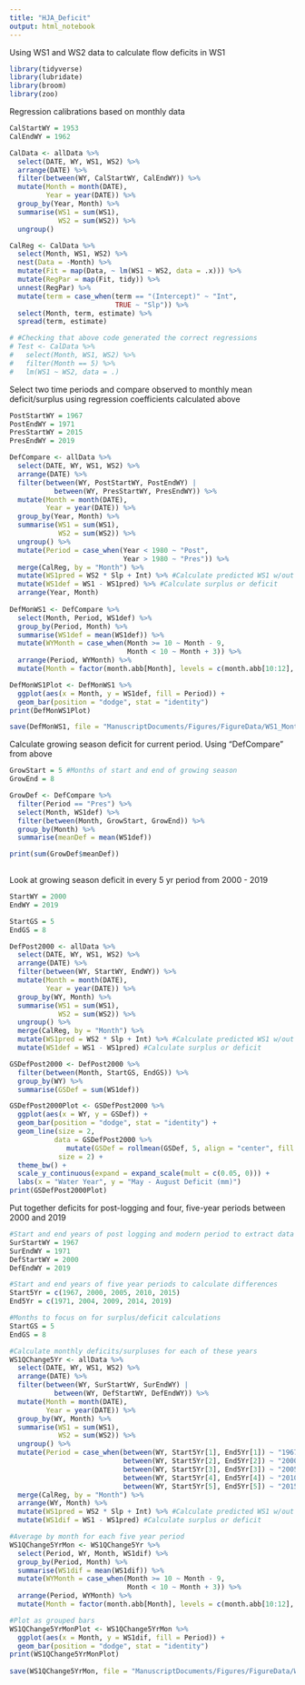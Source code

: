 ```yaml
---
title: "HJA_Deficit"
output: html_notebook
---
```


Using WS1 and WS2 data to calculate flow deficits in WS1

```r
library(tidyverse)
library(lubridate)
library(broom)
library(zoo)
```

Regression calibrations based on monthly data
```r
CalStartWY = 1953
CalEndWY = 1962

CalData <- allData %>% 
  select(DATE, WY, WS1, WS2) %>% 
  arrange(DATE) %>% 
  filter(between(WY, CalStartWY, CalEndWY)) %>% 
  mutate(Month = month(DATE),
         Year = year(DATE)) %>%
  group_by(Year, Month) %>%
  summarise(WS1 = sum(WS1),
            WS2 = sum(WS2)) %>%
  ungroup()

CalReg <- CalData %>% 
  select(Month, WS1, WS2) %>% 
  nest(Data = -Month) %>% 
  mutate(Fit = map(Data, ~ lm(WS1 ~ WS2, data = .x))) %>% 
  mutate(RegPar = map(Fit, tidy)) %>% 
  unnest(RegPar) %>% 
  mutate(term = case_when(term == "(Intercept)" ~ "Int",
                          TRUE ~ "Slp")) %>% 
  select(Month, term, estimate) %>% 
  spread(term, estimate)

# #Checking that above code generated the correct regressions
# Test <- CalData %>%
#   select(Month, WS1, WS2) %>%
#   filter(Month == 5) %>%
#   lm(WS1 ~ WS2, data = .)
```

Select two time periods and compare observed to monthly mean deficit/surplus using regression coefficients calculated above
```r
PostStartWY = 1967
PostEndWY = 1971
PresStartWY = 2015
PresEndWY = 2019

DefCompare <- allData %>% 
  select(DATE, WY, WS1, WS2) %>% 
  arrange(DATE) %>% 
  filter(between(WY, PostStartWY, PostEndWY) |
           between(WY, PresStartWY, PresEndWY)) %>% 
  mutate(Month = month(DATE),
         Year = year(DATE)) %>%
  group_by(Year, Month) %>% 
  summarise(WS1 = sum(WS1),
            WS2 = sum(WS2)) %>% 
  ungroup() %>% 
  mutate(Period = case_when(Year < 1980 ~ "Post",
                            Year > 1980 ~ "Pres")) %>% 
  merge(CalReg, by = "Month") %>% 
  mutate(WS1pred = WS2 * Slp + Int) %>% #Calculate predicted WS1 w/out treatment
  mutate(WS1def = WS1 - WS1pred) %>% #Calculate surplus or deficit
  arrange(Year, Month)
  
DefMonWS1 <- DefCompare %>% 
  select(Month, Period, WS1def) %>% 
  group_by(Period, Month) %>% 
  summarise(WS1def = mean(WS1def)) %>% 
  mutate(WYMonth = case_when(Month >= 10 ~ Month - 9,
                             Month < 10 ~ Month + 3)) %>% 
  arrange(Period, WYMonth) %>% 
  mutate(Month = factor(month.abb[Month], levels = c(month.abb[10:12], month.abb[1:9])))

DefMonWS1Plot <- DefMonWS1 %>% 
  ggplot(aes(x = Month, y = WS1def, fill = Period)) +
  geom_bar(position = "dodge", stat = "identity")
print(DefMonWS1Plot)

save(DefMonWS1, file = "ManuscriptDocuments/Figures/FigureData/WS1_Month_Deficit.RData")
```
Calculate growing season deficit for current period. Using "DefCompare" from above
```r
GrowStart = 5 #Months of start and end of growing season
GrowEnd = 8 

GrowDef <- DefCompare %>% 
  filter(Period == "Pres") %>% 
  select(Month, WS1def) %>% 
  filter(between(Month, GrowStart, GrowEnd)) %>% 
  group_by(Month) %>% 
  summarise(meanDef = mean(WS1def))

print(sum(GrowDef$meanDef))
  
```

Look at growing season deficit in every 5 yr period from 2000 - 2019
```r
StartWY = 2000
EndWY = 2019

StartGS = 5
EndGS = 8

DefPost2000 <- allData %>% 
  select(DATE, WY, WS1, WS2) %>% 
  arrange(DATE) %>% 
  filter(between(WY, StartWY, EndWY)) %>% 
  mutate(Month = month(DATE),
         Year = year(DATE)) %>%
  group_by(WY, Month) %>% 
  summarise(WS1 = sum(WS1),
            WS2 = sum(WS2)) %>% 
  ungroup() %>% 
  merge(CalReg, by = "Month") %>% 
  mutate(WS1pred = WS2 * Slp + Int) %>% #Calculate predicted WS1 w/out treatment
  mutate(WS1def = WS1 - WS1pred) #Calculate surplus or deficit

GSDefPost2000 <- DefPost2000 %>% 
  filter(between(Month, StartGS, EndGS)) %>% 
  group_by(WY) %>% 
  summarise(GSDef = sum(WS1def))

GSDefPost2000Plot <- GSDefPost2000 %>% 
  ggplot(aes(x = WY, y = GSDef)) + 
  geom_bar(position = "dodge", stat = "identity") +
  geom_line(size = 2, 
           data = GSDefPost2000 %>% 
              mutate(GSDef = rollmean(GSDef, 5, align = "center", fill = NA)),
            size = 2) +
  theme_bw() +
  scale_y_continuous(expand = expand_scale(mult = c(0.05, 0))) +
  labs(x = "Water Year", y = "May - August Deficit (mm)")
print(GSDefPost2000Plot)
```
Put together deficits for post-logging and four, five-year periods between 2000 and 2019
```r
#Start and end years of post logging and modern period to extract data
SurStartWY = 1967
SurEndWY = 1971
DefStartWY = 2000
DefEndWY = 2019

#Start and end years of five year periods to calculate differences
Start5Yr = c(1967, 2000, 2005, 2010, 2015)
End5Yr = c(1971, 2004, 2009, 2014, 2019)

#Months to focus on for surplus/deficit calculations
StartGS = 5
EndGS = 8

#Calculate monthly deficits/surpluses for each of these years
WS1QChange5Yr <- allData %>% 
  select(DATE, WY, WS1, WS2) %>% 
  arrange(DATE) %>% 
  filter(between(WY, SurStartWY, SurEndWY) | 
           between(WY, DefStartWY, DefEndWY)) %>% 
  mutate(Month = month(DATE),
         Year = year(DATE)) %>%
  group_by(WY, Month) %>%
  summarise(WS1 = sum(WS1),
            WS2 = sum(WS2)) %>%
  ungroup() %>%
  mutate(Period = case_when(between(WY, Start5Yr[1], End5Yr[1]) ~ "1967-1971",
                            between(WY, Start5Yr[2], End5Yr[2]) ~ "2000-2004",
                            between(WY, Start5Yr[3], End5Yr[3]) ~ "2005-2009",
                            between(WY, Start5Yr[4], End5Yr[4]) ~ "2010-2014",
                            between(WY, Start5Yr[5], End5Yr[5]) ~ "2015-2019")) %>% 
  merge(CalReg, by = "Month") %>%
  arrange(WY, Month) %>% 
  mutate(WS1pred = WS2 * Slp + Int) %>% #Calculate predicted WS1 w/out treatment
  mutate(WS1dif = WS1 - WS1pred) #Calculate surplus or deficit

#Average by month for each five year period
WS1QChange5YrMon <- WS1QChange5Yr %>% 
  select(Period, WY, Month, WS1dif) %>% 
  group_by(Period, Month) %>% 
  summarise(WS1dif = mean(WS1dif)) %>% 
  mutate(WYMonth = case_when(Month >= 10 ~ Month - 9,
                             Month < 10 ~ Month + 3)) %>% 
  arrange(Period, WYMonth) %>% 
  mutate(Month = factor(month.abb[Month], levels = c(month.abb[10:12], month.abb[1:9])))

#Plot as grouped bars  
WS1QChange5YrMonPlot <- WS1QChange5YrMon %>% 
  ggplot(aes(x = Month, y = WS1dif, fill = Period)) +
  geom_bar(position = "dodge", stat = "identity")
print(WS1QChange5YrMonPlot)
  
save(WS1QChange5YrMon, file = "ManuscriptDocuments/Figures/FigureData/WS1_Month_Deficit.RData")
```